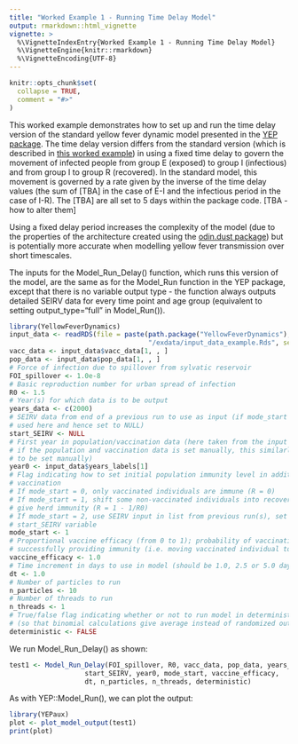 ```yaml
---
title: "Worked Example 1 - Running Time Delay Model"
output: rmarkdown::html_vignette
vignette: >
  %\VignetteIndexEntry{Worked Example 1 - Running Time Delay Model}
  %\VignetteEngine{knitr::rmarkdown}
  %\VignetteEncoding{UTF-8}
---
```


```r
knitr::opts_chunk$set(
  collapse = TRUE,
  comment = "#>"
)
```

This worked example demonstrates how to set up and run the time delay version of the standard yellow fever dynamic model presented in the [YEP package](https://mrc-ide.github.io/YEP/index.html). The time delay version differs from the standard version (which is described in [this worked example](https://mrc-ide.github.io/YEP/articles/BWorkedExampleAModelRun.html)) in using a fixed time delay to govern the movement of infected people from group E (exposed) to group I (infectious) and from group I to group R (recovered). In the standard model, this movement is governed by a rate given by the inverse of the time delay values (the sum of [TBA] in the case of E-I and the infectious period in the case of I-R). The [TBA] are all set to 5 days within the package code. [TBA - how to alter them]

Using a fixed delay period increases the complexity of the model (due to the properties of the architecture created using the [odin.dust package](https://mrc-ide.github.io/odin.dust/index.html)) but is potentially more accurate when modelling yellow fever transmission over short timescales.

The inputs for the Model_Run_Delay() function, which runs this version of the model, are the same as for the Model_Run function in the YEP package, except that there is no variable output type - the function always outputs detailed SEIRV data for every time point and age group (equivalent to setting output_type="full" in Model_Run()).

```r
library(YellowFeverDynamics)
input_data <- readRDS(file = paste(path.package("YellowFeverDynamics"), 
                                   "/exdata/input_data_example.Rds", sep = ""))
vacc_data <- input_data$vacc_data[1, , ]
pop_data <- input_data$pop_data[1, , ]  
# Force of infection due to spillover from sylvatic reservoir
FOI_spillover <- 1.0e-8             
# Basic reproduction number for urban spread of infection
R0 <- 1.5             
# Year(s) for which data is to be output
years_data <- c(2000)
# SEIRV data from end of a previous run to use as input (if mode_start = 2; not 
# used here and hence set to NULL)
start_SEIRV <- NULL           
# First year in population/vaccination data (here taken from the input data set; 
# if the population and vaccination data is set manually, this similarly needs 
# to be set manually)
year0 <- input_data$years_labels[1]
# Flag indicating how to set initial population immunity level in addition to
# vaccination
# If mode_start = 0, only vaccinated individuals are immune (R = 0)
# If mode_start = 1, shift some non-vaccinated individuals into recovered to 
# give herd immunity (R = 1 - 1/R0)
# If mode_start = 2, use SEIRV input in list from previous run(s), set using
# start_SEIRV variable
mode_start <- 1  
# Proportional vaccine efficacy (from 0 to 1); probability of vaccination 
# successfully providing immunity (i.e. moving vaccinated individual to group V)
vaccine_efficacy <- 1.0       
# Time increment in days to use in model (should be 1.0, 2.5 or 5.0 days)
dt <- 1.0            
# Number of particles to run
n_particles <- 10     
# Number of threads to run
n_threads <- 1   
# True/false flag indicating whether or not to run model in deterministic mode
# (so that binomial calculations give average instead of randomized output)
deterministic <- FALSE
```

We run Model_Run_Delay() as shown:

```r
test1 <- Model_Run_Delay(FOI_spillover, R0, vacc_data, pop_data, years_data,
                   start_SEIRV, year0, mode_start, vaccine_efficacy, 
                   dt, n_particles, n_threads, deterministic)
```

As with YEP::Model_Run(), we can plot the output:

```r
library(YEPaux)
plot <- plot_model_output(test1)
print(plot)
```
